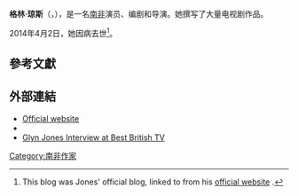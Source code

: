 {{Infobox person
| name        = 格林·瓊斯
| native_name = Glyn Jones
| image       = 
| alt         = 
| caption     = 
| birth_name  = 
| birth_date  = {{Birth date|1931|4|27}}
| birth_place = {{ZAF-1928}}[[納塔爾省|納塔爾省]][[德班|德班]]
| death_date  = {{Death date and age|2014|4|2|1931|4|27}}
| death_place = {{GRE}}[[克里特島|克里特島]]{{le|瓦莫斯|Vamos}}
| nationality = {{ZAF}}
| other_names = 
| known_for   = 
| occupation  = 演员、作家、编剧、导演
}}

'''格林·琼斯'''（{{lang-en|Glyn Idris Jones}}，{{bd|1931年|4月27日|2014年|4月2日|catIdx=Jones}}），是一名[[南非|南非]]演员、编剧和导演。她撰写了大量电视剧作品。

2014年4月2日，她因病去世<ref name="final">{{cite web|title=One final blog to remember Glyn|url=http://noofficialumbrella.blogspot.co.uk/2014/04/one-final-blog-to-remember-glyn.html|work=No Official Umbrella|publisher=Blogger|accessdate=5 April 2014|date=4 April 2014|archive-date=2017-12-23|archive-url=https://web.archive.org/web/20171223232448/http://noofficialumbrella.blogspot.co.uk/2014/04/one-final-blog-to-remember-glyn.html|dead-url=no}} This blog was Jones' official blog, linked to from his [http://www.glynjones.net/ official website] {{Wayback|url=http://www.glynjones.net/ |date=20070127151233 }}.</ref>。

== 參考文獻 ==
{{Reflist}}

== 外部連結 ==
* [http://www.noofficialumbrella.com/ Official website] {{Wayback|url=http://www.noofficialumbrella.com/ |date=20210218070640 }}
* {{IMDb name|id=0428156|name=Glyn Jones}}
* [https://web.archive.org/web/20140407084443/http://www.bestbritishtv.com/?p=586 Glyn Jones Interview at Best British TV]

{{Authority control}}

{{DEFAULTSORT:Jones, Glyn}}
[[Category:南非作家|Category:南非作家]]
